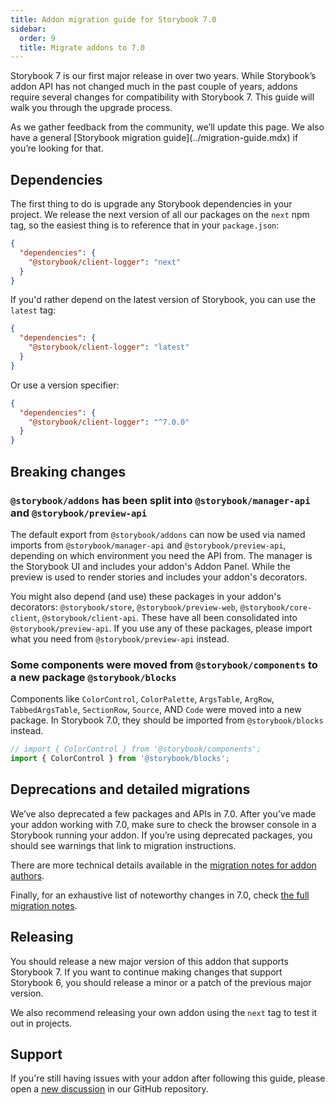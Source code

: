 ```yaml
---
title: Addon migration guide for Storybook 7.0
sidebar:
  order: 9
  title: Migrate addons to 7.0
---
```


Storybook 7 is our first major release in over two years. While Storybook’s addon API has not changed much in the past couple of years, addons require several changes for compatibility with Storybook 7. This guide will walk you through the upgrade process.

<Callout variant="info">
  As we gather feedback from the community, we’ll update this page. We also have a general [Storybook migration guide](../migration-guide.mdx) if you’re looking for that.
</Callout>

## Dependencies

The first thing to do is upgrade any Storybook dependencies in your project. We release the next version of all our packages on the `next` npm tag, so the easiest thing is to reference that in your `package.json`:

```json
{
  "dependencies": {
    "@storybook/client-logger": "next"
  }
}
```

If you'd rather depend on the latest version of Storybook, you can use the `latest` tag:

```json
{
  "dependencies": {
    "@storybook/client-logger": "latest"
  }
}
```

Or use a version specifier:

```json
{
  "dependencies": {
    "@storybook/client-logger": "^7.0.0"
  }
}
```

## Breaking changes

### `@storybook/addons` has been split into `@storybook/manager-api` and `@storybook/preview-api`

The default export from `@storybook/addons` can now be used via named imports from `@storybook/manager-api` and `@storybook/preview-api`, depending on which environment you need the API from. The manager is the Storybook UI and includes your addon's Addon Panel. While the preview is used to render stories and includes your addon's decorators.

You might also depend (and use) these packages in your addon's decorators: `@storybook/store`, `@storybook/preview-web`, `@storybook/core-client`, `@storybook/client-api`. These have all been consolidated into `@storybook/preview-api`. If you use any of these packages, please import what you need from `@storybook/preview-api` instead.

### Some components were moved from `@storybook/components` to a new package `@storybook/blocks`

Components like `ColorControl`, `ColorPalette`, `ArgsTable`, `ArgRow`, `TabbedArgsTable`, `SectionRow`, `Source`, AND `Code` were moved into a new package. In Storybook 7.0, they should be imported from `@storybook/blocks` instead.

```js
// import { ColorControl } from '@storybook/components';
import { ColorControl } from '@storybook/blocks';
```

## Deprecations and detailed migrations

We’ve also deprecated a few packages and APIs in 7.0. After you’ve made your addon working with 7.0, make sure to check the browser console in a Storybook running your addon. If you’re using deprecated packages, you should see warnings that link to migration instructions.

There are more technical details available in the [migration notes for addon authors](https://github.com/storybookjs/storybook/blob/next/MIGRATION.md#specific-instructions-for-addon-creators).

Finally, for an exhaustive list of noteworthy changes in 7.0, check [the full migration notes](https://github.com/storybookjs/storybook/blob/next/MIGRATION.md#from-version-65x-to-700).

## Releasing

You should release a new major version of this addon that supports Storybook 7. If you want to continue making changes that support Storybook 6, you should release a minor or a patch of the previous major version.

We also recommend releasing your own addon using the `next` tag to test it out in projects.

## Support

If you're still having issues with your addon after following this guide, please open a [new discussion](https://github.com/storybookjs/storybook/discussions/new?category=help) in our GitHub repository.
